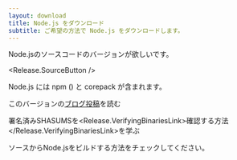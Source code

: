 ```yaml
---
layout: download
title: Node.js をダウンロード
subtitle: ご希望の方法で Node.js をダウンロードします。
---
```


<section>
  Node.jsのソースコードの<Release.VersionDropdown />バージョンが欲しいです。

  <Release.SourceButton />
</section>

<section>
  Node.js には <LinkWithArrow href="https://npmjs.com">npm</LinkWithArrow> (<Release.NpmVersion />) と corepack が含まれます。

  このバージョンの<a href="Release.BlogPostLink">ブログ投稿</a>を読む

  署名済みSHASUMSを<Release.VerifyingBinariesLink>確認する方法</Release.VerifyingBinariesLink>を学ぶ

  ソースからNode.jsを<LINKWITHARROW href="https://github.com/nodejs/node/blob/main/BUILDING.md#building-nodejs-on-supported-platforms">ビルドする</LINKWITHARROW>方法をチェックしてください。
</section>
